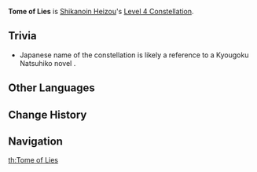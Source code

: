 {{Constellation Infobox
|image       = Constellation Tome of Lies.png
|description = The first Windmuster Iris explosion in each [[Windmuster Kick]] will regenerate 9 Elemental [[Energy]] for Shikanoin Heizou. Every subsequent explosion in that Windmuster Kick will each regenerate an additional 1.5 Energy for Heizou.<br />One Windmuster Kick can regenerate a total of 13.5 Energy for Heizou in this manner.
|level       = 4
|character   = Shikanoin Heizou
|utility1    = Energy
}}
'''Tome of Lies''' is [[Shikanoin Heizou]]'s [[Level 4 Constellation]].

==Trivia==
*Japanese name of the constellation is likely a reference to a Kyougoku Natsuhiko novel {{Lang|ja=巷説百物語|ja_rm=Kousetsu Hyaku Monogatari|ja_tl=A Hundred Tales of Karma|mini=1}}.

==Other Languages==
{{Other Languages
|en      = Tome of Lies
|zhs     = 虚言假说百物语
|zhs_rm  = Xūyán Jiǎshuō Bǎi Wùyǔ
|zht     = 虛言假說百物語
|zht_rm  = Xūyán Jiǎshuō Bǎi Wùyǔ
|zh_tl   = 
|ja      = 荒唐無稽百物語
|ja_rm   = Koutoumukei Hyaku Monogatari{{Assumed}}
|ja_tl   = Hundred Stories of Nonsense
|ko      = 황당무계한 모노가타리
|ko_rm   = Hwangdangmugyehan Monogatari
|ko_tl   = Nonsense Monogatari
|es      = Colección de calumnias
|es_tl   = Collection of Slanders
|fr      = Collection de calomnies
|fr_tl   = Collection of Slanders
|ru      = Сборник пустословия
|ru_tl   = 
|th      = Tome of Lies
|vi      = Tuyển Tập Dối Trá
|vi_tl   = 
|de      = Stoff, aus dem Lügen gemacht sind
|de_tl   = Stuff That Lies Are Made Of
|id      = Tome of Lies
|pt      = Coletânea de Calúnias
|pt_tl   = 
}}

==Change History==
{{Change History|2.8}}

==Navigation==
{{Talent Navbox|Shikanoin Heizou}}
[[th:Tome of Lies]]